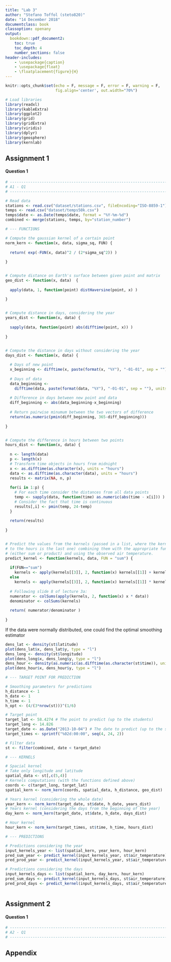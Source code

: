 ```yaml
---
title: "Lab 3"
author: "Stefano Toffol (steto820)"
date: "14 December 2018"
documentclass: book
classoption: openany
output: 
  bookdown::pdf_document2:
    toc: true
    toc_depth: 4
    number_sections: false
header-includes:
    - \usepackage{caption}
    - \usepackage{float}
    - \floatplacement{figure}{H}
---
```


```r

knitr::opts_chunk$set(echo = F, message = F, error = F, warning = F,
                      fig.align='center', out.width="70%")

# Load libraries
library(readxl)
library(kableExtra)
library(ggplot2)
library(grid)
library(gridExtra)
library(viridis)
library(dplyr)
library(geosphere)
library(kernlab)

```

\newpage

## Assignment 1 

#### Question 1 

```r

# ------------------------------------------------------------------------------
# A1 - Q1
# ------------------------------------------------------------------------------

# Read data
stations <- read.csv("dataset/stations.csv", fileEncoding="ISO-8859-1")
temps <- read.csv("dataset/temps50k.csv")
temps$date <- as.Date(temps$date, format = "%Y-%m-%d")
combined <- merge(stations, temps, by="station_number")

```

```r

# --- FUNCTIONS

# Compute the gaussian kernel of a certain point
norm_kern <- function(x, data, sigma_sq, FUN) {
  
  return( exp(-FUN(x, data)^2 / (2*sigma_sq^2)) )
  
}


# Compute distance on Earth's surface between given point and matrix
geo_dist <- function(x, data)  {
  
  apply(data, 1, function(point) distHaversine(point, x) )

}
  

# Compute distance in days, considering the year
years_dist <- function(x, data) {
  
  sapply(data, function(point) abs(difftime(point, x)) )
  
}


# Compute the distance in days without considering the year
days_dist <- function(x, data) {
  
  # Days of new point
  x_beginning <- difftime(x, paste(format(x, "%Y"), "-01-01", sep = ""), units = "days")
  
  # Days of data
  data_beginning <-   
    difftime(data, paste(format(data, "%Y"), "-01-01", sep = ""), units = "days")
  
  # Difference in days between new point and data
  diff_beginning <- abs(data_beginning-x_beginning)
  
  # Return pairwise minumum between the two vectors of difference
  return(as.numeric(pmin(diff_beginning, 365-diff_beginning)))
  
}


# Compute the difference in hours between two points
hours_dist <- function(x, data) {
  
  n <- length(data)
  p <- length(x)
  # Transform time objects in hours from midnight
  x <- as.difftime(as.character(x), units = "hours")
  data <- as.difftime(as.character(data), units = "hours")
  results <- matrix(NA, n, p)
  
  for(i in 1:p) {
    # For each time consider the distances from all data points
    temp <- sapply(data, function(time) as.numeric(abs(time - x[i])) )
    # Consider the fact that time is continuous
    results[,i] <- pmin(temp, 24-temp)
  }
  
  return(results)
  
}


# Predict the values from the kernels (passed in a list, where the kernel referred
# to the hours is the last one) combining them with the appropriate function 
# (either sum or product) and using the observed air temperature.
predict_kernel <- function(kernels, data, FUN = "sum") {
  
  if(FUN=="sum")
    kernels <- apply(kernels[[3]], 2, function(x) kernels[[1]] + kernels[[2]] + x)
  else
    kernels <- apply(kernels[[3]], 2, function(x) kernels[[1]] * kernels[[2]] * x)
  
  # Following slide 8 of lecture 3a:
  numerator <- colSums(apply(kernels, 2, function(x) x * data))
  denominator <- colSums(kernels)
    
  return( numerator/denominator )
  
}

```

If the data were normally distributed, one could find the optimal smoothing estimator

```r

dens_lat <- density(st$latitude)
plot(dens_lat$x, dens_lat$y, type = "l")
dens_long <- density(st$longitude)
plot(dens_long$x, dens_long$y, type = "l")
dens_hour <- density(as.numeric(as.difftime(as.character(st$time)), units = "hours"))
plot(dens_hour$x, dens_hour$y, type = "l")

```


```r

# --- TARGET POINT FOR PREDICTION

# Smoothing parameters for predictions
h_distance <- 1
h_date <- 1
h_time <- 1
h_opt <- (4/(3*nrow(st)))^(1/6)

# Target point
target_lat <- 58.4274 # The point to predict (up to the students)
target_long <- 14.826
target_date <- as.Date("2013-10-04") # The date to predict (up to the students)
target_times <- sprintf("%02d:00:00", seq(4, 24, 2))

# Filter data
st <- filter(combined, date < target_date)

```

```r

# --- KERNELS

# Spacial kernel
# Take only longitude and latitude
spatial_data <- st[,c(5,4)]
# Kernels computations (with the functions defined above)
coords <- c(target_long, target_lat)
spatial_kern <- norm_kern(coords, spatial_data, h_distance, geo_dist)

# Years kernel (considering the whole date)
year_kern <- norm_kern(target_date, st$date, h_date, years_dist)
# Years kernel (considering the days from the beginning of the year)
day_kern <- norm_kern(target_date, st$date, h_date, days_dist)

# Hour kernel
hour_kern <- norm_kern(target_times, st$time, h_time, hours_dist)

```

```r

# --- PREDICTIONS

# Predictions considering the year
input_kernels_year <- list(spatial_kern, year_kern, hour_kern)
pred_sum_year <- predict_kernel(input_kernels_year, st$air_temperature)
pred_prod_year <- predict_kernel(input_kernels_year, st$air_temperature, "prod")

# Predictions considering the days
input_kernels_days <- list(spatial_kern, day_kern, hour_kern)
pred_sum_days <- predict_kernel(input_kernels_days, st$air_temperature)
pred_prod_days <- predict_kernel(input_kernels_days, st$air_temperature, "prod")

```

```r

```



## Assignment 2  

#### Question 1 

```r

# ------------------------------------------------------------------------------
# A2 - Q1
# ------------------------------------------------------------------------------

```

## Appendix 

```r
```
